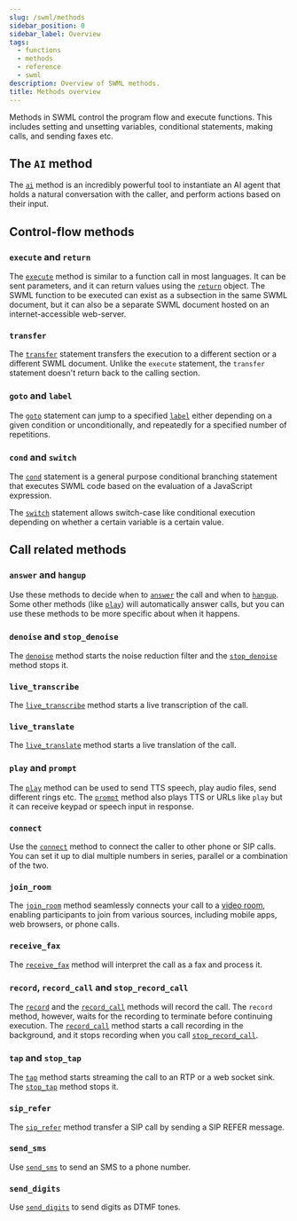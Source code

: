 ```yaml
---
slug: /swml/methods
sidebar_position: 0
sidebar_label: Overview
tags:
  - functions
  - methods
  - reference
  - swml
description: Overview of SWML methods.
title: Methods overview
---
```



Methods in SWML control the program flow and execute functions.
This includes setting and unsetting variables, conditional statements,
making calls, and sending faxes etc.

## **The `AI` method**

The [`ai`](./ai/index.mdx) method is an incredibly powerful tool to instantiate an AI agent
that holds a natural conversation with the caller, and perform actions based on their input.

## **Control-flow methods**

### `execute` and `return`

The [`execute`](./execute.mdx) method is similar to a function call in most languages. It can be sent parameters,
and it can return values using the [`return`](./return.mdx) object. The SWML function to be executed can
exist as a subsection in the same SWML document, but it can also be a separate SWML document hosted on
an internet-accessible web-server.

### `transfer`

The [`transfer`](/swml/methods/transfer) statement transfers the execution to a different section or
a different SWML document. Unlike the `execute` statement, the `transfer` statement doesn't return
back to the calling section.

### `goto` and `label`

The [`goto`](./goto.mdx) statement can jump to a specified [`label`](./label.mdx) either depending on a
given condition or unconditionally, and repeatedly for a specified number of repetitions.

### `cond` and `switch`

The [`cond`](./cond.mdx) statement is a general purpose conditional branching statement that
executes SWML code based on the evaluation of a JavaScript expression.

The [`switch`](./switch.mdx) statement allows switch-case like conditional execution depending on whether a certain variable is
a certain value.

## **Call related methods**

### `answer` and `hangup`

Use these methods to decide when to [`answer`](./answer.mdx) the call
and when to [`hangup`](./hangup.mdx). Some other methods (like [`play`](./play.mdx))
will automatically answer calls, but you can use these methods to be more
specific about when it happens.

### `denoise` and `stop_denoise`

The [`denoise`](./denoise.mdx) method starts the noise reduction filter and the
[`stop_denoise`](./stop_denoise.mdx) method stops it.


### `live_transcribe`

The [`live_transcribe`](./live_transcribe/index.mdx) method starts a live transcription of the call.

### `live_translate`

The [`live_translate`](./live_translate/index.mdx) method starts a live translation of the call.

### `play` and `prompt`

The [`play`](./play.mdx) method can be used to send TTS speech, play audio files, send different rings etc.
The [`prompt`](./prompt.mdx) method also plays TTS or URLs like `play` but it can receive
keypad or speech input in response.

### `connect`

Use the [`connect`](./connect/index.mdx) method to connect the caller to other phone or SIP calls.
You can set it up to dial multiple numbers in series, parallel or a combination of the two.

### `join_room`

The [`join_room`](./join_room.mdx) method seamlessly connects your call to a
[video room](/video/conference), enabling participants to
join from various sources, including mobile apps, web browsers, or phone calls.

### `receive_fax`

The [`receive_fax`](./receive_fax.mdx) method will interpret the call as a fax and process it.

### `record`, `record_call` and `stop_record_call`

The [`record`](./record.mdx) and the [`record_call`](./record_call.mdx) methods will record
the call. The `record` method, however, waits for the recording to terminate before continuing
execution. The [`record_call`](./record_call.mdx) method starts a call recording in the
background, and it stops recording when you call [`stop_record_call`](./stop_record_call.mdx).

### `tap` and `stop_tap`

The [`tap`](./tap.mdx) method starts streaming the call to an RTP or a web socket sink.
The [`stop_tap`](./stop_tap.mdx) method stops it.

### `sip_refer`

The [`sip_refer`](./sip_refer.mdx) method transfer a SIP call by sending a SIP REFER
message.

### `send_sms`

Use [`send_sms`](./send_sms.mdx) to send an SMS to a phone number.

### `send_digits`

Use [`send_digits`](./send_digits.mdx) to send digits as DTMF tones.
